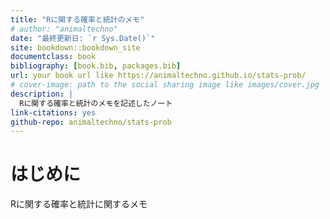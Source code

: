 ```yaml
--- 
title: "Rに関する確率と統計のメモ"
# author: "animaltechno"
date: "最終更新日: `r Sys.Date()`"
site: bookdown::bookdown_site
documentclass: book
bibliography: [book.bib, packages.bib]
url: your book url like https://animaltechno.github.io/stats-prob/
# cover-image: path to the social sharing image like images/cover.jpg
description: |
  Rに関する確率と統計のメモを記述したノート
link-citations: yes
github-repo: animaltechno/stats-prob
---
```






# はじめに{-}

Rに関する確率と統計に関するメモ


